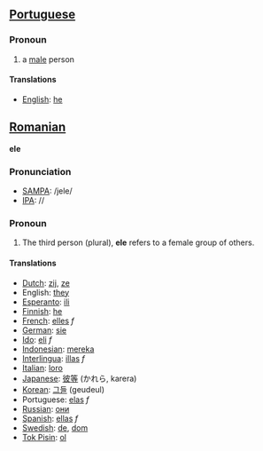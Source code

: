 ==[[Portuguese]]==
===Pronoun===
#a [[male]] person
====Translations====
*[[English]]: [[he]]

==[[Romanian]]==
'''ele'''

===Pronunciation===
*[[w:SAMPA|SAMPA]]: /jele/
*[[w:IPA|IPA]]: //

===Pronoun===
# The third person (plural), '''ele''' refers to a female group of others.
====Translations====
*[[Dutch]]: [[zij]], [[ze]]
*English: [[they]]
*[[Esperanto]]: [[ili]]
*[[Finnish]]: [[he]]
*[[French]]: [[elles]] ''f''
*[[German]]: [[sie]]
*[[Ido]]: [[eli]] ''f''
*[[Indonesian]]: [[mereka]]
*[[Interlingua]]: [[illas]] ''f''
*[[Italian]]: [[loro]]
*[[Japanese]]: [[彼等]] (かれら, karera)
*[[Korean]]: [[그들]] (geudeul)
*Portuguese: [[elas]] ''f''
*[[Russian]]: [[они]]
*[[Spanish]]: [[ellas]] ''f''
*[[Swedish]]: [[de]], [[dom]]
*[[Tok Pisin]]: [[ol]]
